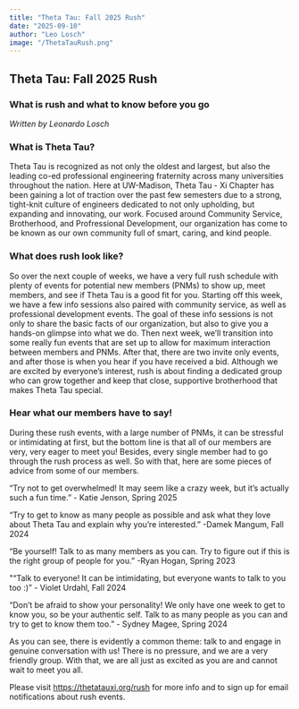 ```yaml
---
title: "Theta Tau: Fall 2025 Rush"
date: "2025-09-10"
author: "Leo Losch"
image: "/ThetaTauRush.png"
---
```

## Theta Tau: Fall 2025 Rush
### What is rush and what to know before you go
*Written by Leonardo Losch*
​
### What is Theta Tau?
Theta Tau is recognized as not only the oldest and largest, but also the leading co-ed professional engineering fraternity across many universities throughout the nation. Here at UW-Madison, Theta Tau - Xi Chapter has been gaining a lot of traction over the past few semesters due to a strong, tight-knit culture of engineers dedicated to not only upholding, but expanding and innovating, our work. Focused around Community Service, Brotherhood, and Profressional Development, our organization has come to be known as our own community full of smart, caring, and kind people.
​
### What does rush look like?
So over the next couple of weeks, we have a very full rush schedule with plenty of events for potential new members (PNMs) to show up, meet members, and see if Theta Tau is a good fit for you. Starting off this week, we have a few info sessions also paired with community service, as well as professional development events. The goal of these info sessions is not only to share the basic facts of our organization, but also to give you a hands-on glimpse into what we do. Then next week, we’ll transition into some really fun events that are set up to allow for maximum interaction between members and PNMs. After that, there are two invite only events, and after those is when you hear if you have received a bid. Although we are excited by everyone’s interest, rush is about finding a dedicated group who can grow together and keep that close, supportive brotherhood that makes Theta Tau special.

### Hear what our members have to say!
During these rush events, with a large number of PNMs, it can be stressful or intimidating at first, but the bottom line is that all of our members are very, very eager to meet you! Besides, every single member had to go through the rush process as well. So with that, here are some pieces of advice from some of our members.

“Try not to get overwhelmed! It may seem like a crazy week, but it’s actually such a fun time.” - Katie Jenson, Spring 2025

“Try to get to know as many people as possible and ask what they love about Theta Tau and explain why you’re interested.” -Damek Mangum, Fall 2024

“Be yourself! Talk to as many members as you can. Try to figure out if this is the right group of people for you.” -Ryan Hogan, Spring 2023

"“Talk to everyone! It can be intimidating, but everyone wants to talk to you too :)” - Violet Urdahl, Fall 2024

​“Don’t be afraid to show your personality! We only have one week to get to know you, so be your authentic self. Talk to as many people as you can and try to get to know them too.” - Sydney Magee, Spring 2024

As you can see, there is evidently a common theme: talk to and engage in genuine conversation with us! There is no pressure, and we are a very friendly group. With that, we are all just as excited as you are and cannot wait to meet you all.

Please visit https://thetatauxi.org/rush for more info and to sign up for email notifications about rush events. 





















